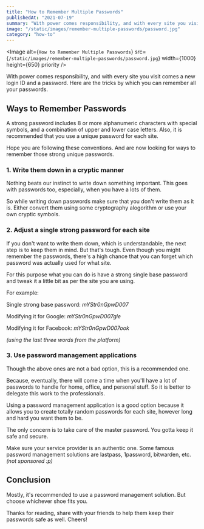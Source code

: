 ```yaml
---
title: "How to Remember Multiple Passwords"
publishedAt: "2021-07-19"
summary: "With power comes responsibility, and with every site you visit comes a new login ID and a password. Here are the tricks by which you can remember all your passwords."
image: "/static/images/remember-multiple-passwords/password.jpg"
category: "how-to"
---
```


<Image
  alt={`How to Remember Multiple Passwords`}
  src={`/static/images/remember-multiple-passwords/password.jpg`}
  width={1000}
  height={650}
  priority
/>

With power comes responsibility, and with every site you visit comes a new login ID and a password.
Here are the tricks by which you can remember all your passwords.

## Ways to Remember Passwords

A strong password includes 8 or more alphanumeric characters with special symbols, and a combination of upper and lower case letters.
Also, it is recommended that you use a unique password for each site.

Hope you are following these conventions. And are now looking for ways to remember those strong unique passwords.

### 1. Write them down in a cryptic manner

Nothing beats our instinct to write down something important.
This goes with passwords too, especially, when you have a lots of them.

So while writing down passwords make sure that you don't write them as it is.
Either convert them using some cryptography alogorithm or use your own cryptic symbols.

### 2. Adjust a single strong password for each site

If you don't want to write them down, which is understandable, the next step is to keep them in mind. But that's tough.
Even though you might remember the passwords, there's a high chance that you can forget which password was actually used for what site.

For this purpose what you can do is have a strong single base password and tweak it a little bit as per the site you are using.

For example:

Single strong base password: _mYStr0nGpwD007_

Modifying it for Google: _mYStr0nGpwD007gle_

Modifying it for Facebook: _mYStr0nGpwD007ook_

_(using the last three words from the platform)_

### 3. Use password management applications

Though the above ones are not a bad option, this is a recommended one.

Because, eventually, there will come a time when you'll have a lot of passwords to handle for home, office, and personal stuff.
So it is better to delegate this work to the professionals.

Using a password management application is a good option because it allows you to create
totally random passwords for each site, however long and hard you want them to be.

The only concern is to take care of the master password. You gotta keep it safe and secure.

Make sure your service provider is an authentic one. Some famous password management solutions are lastpass, 1password, bitwarden, etc. _(not sponsored :p)_

## Conclusion

Mostly, it's recommended to use a password management solution. But choose whichever shoe fits you.

Thanks for reading, share with your friends to help them keep their passwords safe as well. Cheers!
